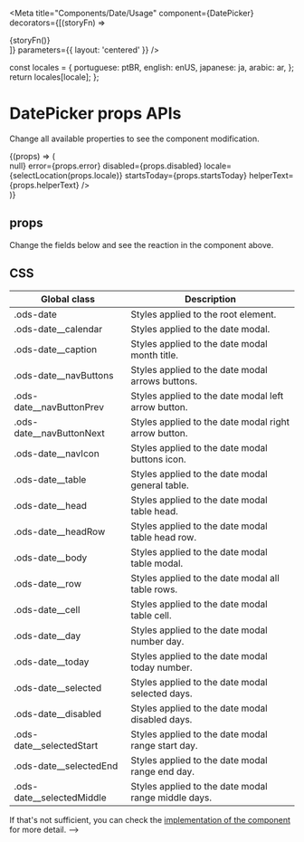 

<Meta
  title="Components/Date/Usage"
  component={DatePicker}
  decorators={[(storyFn) => <div>{storyFn()}</div>]}
  parameters={{ layout: 'centered' }}
/>

  const locales = {
    portuguese: ptBR,
    english: enUS,
    japanese: ja,
    arabic: ar,
  };
  return locales[locale];
};

# DatePicker props APIs

Change all available properties to see the component modification.

<Canvas withSource="close">
  <Story
    name="Usage"
    args={{
      label1: 'Start date',
      label2: 'End date',
      value1: '',
      value2: '',
      helperText: 'Some text error here!',
      startsToday: false,
      editable: false,
      error: false,
      disabled: false,
      locale: 'pt-BR',
    }}
    parameters={{
      controls: { exclude: /^blocked*/ },
    }}
    argTypes={{
      label1: {
        control: 'text',
      },
      label2: {
        control: 'text',
      },
      value1: {
        control: 'text',
      },
      value2: {
        control: 'text',
      },
      startsToday: {
        control: 'boolean',
      },
      helperText: {
        control: 'text',
      },
      editable: {
        control: 'boolean',
      },
      error: {
        control: 'boolean',
      },
      disabled: {
        control: 'boolean',
      },
      locale: {
        options: ['portuguese', 'english', 'japanese', 'arabic'],
        control: { type: 'select' },
      },
    }}
  >
    {(props) => (
      <div
        style={{
          width: '100%',
          height: '400px',
          display: 'flex',
          justifyContent: 'center',
        }}
      >
        <div style={{ width: '100%' }}>
          <DatePicker
            labels={{ from: props.label1, to: props.label2 }}
            values={{ from: props.value1, to: props.value2 }}
            onSelect={() => null}
            error={props.error}
            disabled={props.disabled}
            locale={selectLocation(props.locale)}
            startsToday={props.startsToday}
            helperText={props.helperText}
          />
        </div>
      </div>
    )}
  </Story>
</Canvas>

## props

Change the fields below and see the reaction in the component above.

<ArgsTable story="Usage" of="." />

## CSS

| Global class                | Description                                          |
| --------------------------- | ---------------------------------------------------- |
| .ods-date                   | Styles applied to the root element.                  |
| .ods-date\_\_calendar       | Styles applied to the date modal.                    |
| .ods-date\_\_caption        | Styles applied to the date modal month title.        |
| .ods-date\_\_navButtons     | Styles applied to the date modal arrows buttons.     |
| .ods-date\_\_navButtonPrev  | Styles applied to the date modal left arrow button.  |
| .ods-date\_\_navButtonNext  | Styles applied to the date modal right arrow button. |
| .ods-date\_\_navIcon        | Styles applied to the date modal buttons icon.       |
| .ods-date\_\_table          | Styles applied to the date modal general table.      |
| .ods-date\_\_head           | Styles applied to the date modal table head.         |
| .ods-date\_\_headRow        | Styles applied to the date modal table head row.     |
| .ods-date\_\_body           | Styles applied to the date modal table modal.        |
| .ods-date\_\_row            | Styles applied to the date modal all table rows.     |
| .ods-date\_\_cell           | Styles applied to the date modal table cell.         |
| .ods-date\_\_day            | Styles applied to the date modal number day.         |
| .ods-date\_\_today          | Styles applied to the date modal today number.       |
| .ods-date\_\_selected       | Styles applied to the date modal selected days.      |
| .ods-date\_\_disabled       | Styles applied to the date modal disabled days.      |
| .ods-date\_\_selectedStart  | Styles applied to the date modal range start day.    |
| .ods-date\_\_selectedEnd    | Styles applied to the date modal range end day.      |
| .ods-date\_\_selectedMiddle | Styles applied to the date modal range middle days.  |

If that's not sufficient, you can check the [implementation of the component](https://github.com/ocean-ds/ocean-web/blob/master/packages/ocean-react/src/DatePicker/DatePicker.tsx) for more detail. -->
